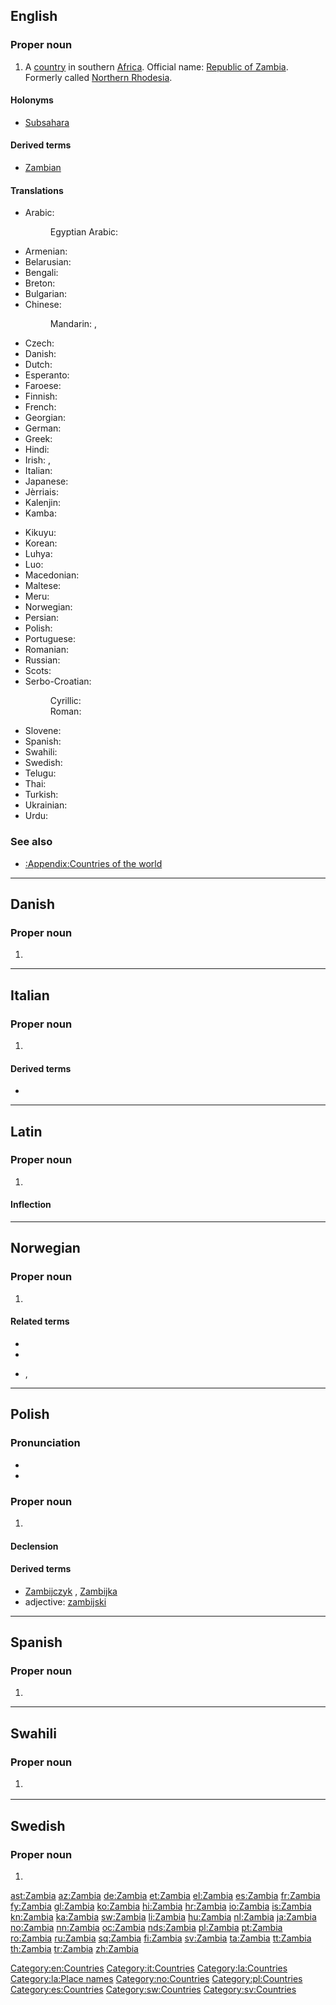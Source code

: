 {{also|Zámbia|Zâmbia}}
==English==
{{wikipedia}}

===Proper noun===
{{en-proper noun}}

# A [[country]] in southern [[Africa]]. Official name: [[Republic of Zambia]]. Formerly called [[Northern Rhodesia]].

====Holonyms====
*[[Subsahara]]

====Derived terms====
* [[Zambian]]

====Translations====
{{trans-top|country in Southern Africa}}
* Arabic: {{t+|ar|زامبيا|f|tr=zámbiya}}
*: Egyptian Arabic: {{t|arz|زامبيا|f|tr=zámbya|sc=Arab}}
* Armenian: {{t|hy|Զամբիա|tr=Zambia}}
* Belarusian: {{t|be|Замбія|f|tr=Zámbija}}
* Bengali: {{t|bn|জাম্বিয়া|tr=jāmbiẏā}}
* Breton: {{t|br|Zambia}}
* Bulgarian: {{t|bg|Замбия|f|tr=Zámbija}}
* Chinese:
*: Mandarin: {{t|cmn|贊比亞|sc=Hani}}, {{t+|cmn|赞比亚|tr=Zànbǐyà|sc=Hani}}
* Czech: {{t+|cs|Zambie|f}}
* Danish: {{t|da|Zambia}}
* Dutch: {{t+|nl|Zambia}}
* Esperanto: {{t|eo|Zambio}}
* Faroese: {{t|fo|Sambia|n}}
* Finnish: {{t+|fi|Sambia}}
* French: {{t+|fr|Zambie|f}}
* Georgian: {{t|ka|ზამბია|sc=Geor}}
* German: {{t+|de|Sambia|n}}
* Greek: {{t+|el|Ζάμπια|f|tr=Zámbia}}
* Hindi: {{t+|hi|ज़ाम्बिया|tr=zāmbiyā}}
* Irish: {{t|ga|Saimbia|alt=An tSaimbia|f}}, {{t|ga|Poblacht na Saimbia|f}}
* Italian: {{t|it|Zambia|m}}
* Japanese: {{t|ja|ザンビア|tr=Zanbia}}
* Jèrriais: {{t|roa-jer|Zambia}}
* Kalenjin: {{t|kln|Zambia}}
* Kamba: {{t|kam|Zambia}}
{{trans-mid}}
* Kikuyu: {{t|ki|Zambia}}
* Korean: {{t+|ko|잠비아|tr=Jambia|sc=Hang}}
* Luhya: {{t|luy|Zambia}}
* Luo: {{t|luo|Zambia}}
* Macedonian: {{t+|mk|Замбија|f|tr=Zámbija}}
* Maltese: {{t|mt|iż-[[Żambja]]}}
* Meru: {{t|mer|Zambia}}
* Norwegian: {{t+|no|Zambia}}
* Persian: {{t|fa|زامبیا}}
* Polish: {{t+|pl|Zambia|f}}
* Portuguese: {{t+|pt|Zâmbia|f}}
* Romanian: {{t|ro|Zambia|f}}
* Russian: {{t+|ru|Замбия|f|tr=Zámbija}}
* Scots: {{t|sco|Zambie}}
* Serbo-Croatian:
*: Cyrillic: {{t|sh|Замбија|f}}
*: Roman: {{t+|sh|Zambija|f}}
* Slovene: {{t|sl|Zámbija|f}}
* Spanish: {{t+|es|Zambia|f}}
* Swahili: {{t+|sw|Zambia}}
* Swedish: {{t+|sv|Zambia}}
* Telugu: {{t+|te|జాంబియా|tr=jāmbiyā}}
* Thai: {{t+|th|แซมเบีย|tr=saembia}}
* Turkish: {{t+|tr|Zambiya}}
* Ukrainian: {{t+|uk|Замбія|f|tr=Zámbija}}
* Urdu: {{t|ur|زامبیا|tr=zāmbiyā}}
{{trans-bottom}}

===See also===
* [[:Appendix:Countries of the world]]

[[Category:en:Countries]]

----

==Danish==

===Proper noun===
{{head|da|proper noun}}

# {{l|en|Zambia}}

----

==Italian==
{{wikipedia|lang=it}}

===Proper noun===
{{it-proper noun|g=m}}

# {{l|en|Zambia}}

====Derived terms====
* {{l|it|zambiano}}

[[Category:it:Countries]]

----

==Latin==
{{wikipedia|lang=la}}

===Proper noun===
{{la-proper noun|Zambia|Zambiae|Zambiae|f|first}}

# {{l|en|Zambia}}

====Inflection====
{{la-decl-1st-loc|num=sg|Zambi}}

[[Category:la:Countries]]
[[Category:la:Place names]]

----

==Norwegian==

===Proper noun===
{{no-proper noun}}

# {{l|en|Zambia}}

====Related terms====
* {{l-nn|zambiar}}
* {{l-nb|zambier}}
* {{l-nb|zambisk}}, {{l-nn|zambisk}}

[[Category:no:Countries]]

----

==Polish==
{{wikipedia|lang=pl}}

===Pronunciation===
* {{IPA|/ˈz̪ambja/|lang=pl}}
* {{audio|Pl-Zambia.ogg|audio|lang=pl}}

===Proper noun===
{{head|pl|proper noun|g=f}}

# {{l|en|Zambia}}

====Declension====
{{pl-decl-noun-sing
|Zambia
|Zambii
|Zambii
|Zambię
|Zambią
|Zambii
|Zambio
}}

====Derived terms====
* [[Zambijczyk]] {{g|m}}, [[Zambijka]] {{g|f}}
* adjective: [[zambijski]]

[[Category:pl:Countries]]

----

==Spanish==
{{wikipedia|lang=es}}

===Proper noun===
{{es-proper noun|f}}

# {{l|en|Zambia}}

[[Category:es:Countries]]

----
==Swahili==

===Proper noun===
{{head|sw|proper noun}}

# {{l/en|Zambia}} {{gloss|country in Southern Africa}}

[[Category:sw:Countries]]
----

==Swedish==

===Proper noun===
{{head|sv|proper noun}}

# {{l|en|Zambia}}

[[Category:sv:Countries]]

[[ast:Zambia]]
[[az:Zambia]]
[[de:Zambia]]
[[et:Zambia]]
[[el:Zambia]]
[[es:Zambia]]
[[fr:Zambia]]
[[fy:Zambia]]
[[gl:Zambia]]
[[ko:Zambia]]
[[hi:Zambia]]
[[hr:Zambia]]
[[io:Zambia]]
[[is:Zambia]]
[[kn:Zambia]]
[[ka:Zambia]]
[[sw:Zambia]]
[[li:Zambia]]
[[hu:Zambia]]
[[nl:Zambia]]
[[ja:Zambia]]
[[no:Zambia]]
[[nn:Zambia]]
[[oc:Zambia]]
[[nds:Zambia]]
[[pl:Zambia]]
[[pt:Zambia]]
[[ro:Zambia]]
[[ru:Zambia]]
[[sq:Zambia]]
[[fi:Zambia]]
[[sv:Zambia]]
[[ta:Zambia]]
[[tt:Zambia]]
[[th:Zambia]]
[[tr:Zambia]]
[[zh:Zambia]]